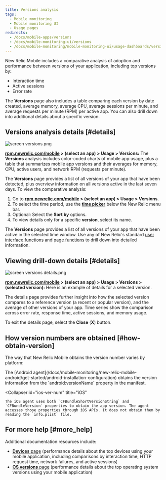 ```yaml
---
title: Versions analysis
tags:
  - Mobile monitoring
  - Mobile monitoring UI
  - Usage pages
redirects:
  - /docs/mobile-apps/versions
  - /docs/mobile-monitoring-ui/versions
  - /docs/mobile-monitoring/mobile-monitoring-ui/usage-dashboards/versions-analysis
---
```


New Relic Mobile includes a comparative analysis of adoption and performance between versions of your application, including top versions by:

* Interaction time
* Active sessions
* Error rate

The **Versions** page also includes a table comparing each version by date created, average memory, average CPU, average sessions per minute, and average requests per minute (RPM) per active app. You can also drill down into additional details about a specific version.

## Versions analysis details [#details]

![screen versions.png](./images/screen-versions_0.png "screen versions.png")

**[rpm.newrelic.com/mobile](https://rpm.newrelic.com/mobile) > (select an app) > Usage > Versions:** The **Versions** analysis includes color-coded charts of mobile app usage, plus a table that summarizes mobile app versions and their averages for memory, CPU, active users, and network RPM (requests per minute).

The **Versions** page provides a list of all versions of your app that have been detected, plus overview information on all versions active in the last seven days. To view the comparative analysis:

1. Go to **[rpm.newrelic.com/mobile](https://rpm.newrelic.com/mobile) > (select an app) > Usage > Versions**.
2. To select the time period, use the [**time picker**](/docs/site/timepicker-setting-time-periods-to-view-data) below the New Relic menu bar.
3. Optional: Select the **Sort by** options.
4. To view details only for a specific **version**, select its name.

The **Versions** page provides a list of all versions of your app that have been active in the selected time window. Use any of New Relic's standard [user interface functions](/docs/accounts-partnerships/education/getting-started-new-relic/new-relic-user-interface) and [page functions](/docs/accounts-partnerships/education/getting-started-new-relic/standard-dashboard-features) to drill down into detailed information.

## Viewing drill-down details [#details]

![screen versions details.png](./images/screen-versions-details_0.png "screen versions details.png")

**[rpm.newrelic.com/mobile](https://rpm.newrelic.com/mobile) > (select an app) > Usage > Versions > (selected version):** Here is an example of details for a selected version.

The details page provides further insight into how the selected version compares to a reference version (a recent or popular version), and the average of other versions of your app. Time series show the comparison across error rate, response time, active sessions, and memory usage.

To exit the details page, select the **Close** (**X**) button.

## How version numbers are obtained [#how-obtain-version]

The way that New Relic Mobile obtains the version number varies by platform:

<CollapserGroup>
  <Collapser
    id="android-ver-num"
    title="Android"
  >
    The [Android agent](/docs/mobile-monitoring/new-relic-mobile-android/get-started/android-installation-configuration) obtains the version information from the `android:versionName` property in the manifest.
  </Collapser>

  <Collapser
    id="ios-ver-num"
    title="iOS"
  >
    The iOS agent uses both `CFBundleShortVersionString` and `CFBundleVersion` properties to obtain the app version. The agent accesses those properties through iOS APIs. It does not obtain them by reading the `info.plist` file.
  </Collapser>
</CollapserGroup>

## For more help [#more_help]

Additional documentation resources include:

* [**Devices** page](/docs/mobile-monitoring-ui/devices-dashboard) (performance details about the top devices using your mobile application, including comparisons by interaction time, HTTP request time, network failures, and active sessions)
* [**OS versions** page](/docs/mobile-monitoring-ui/os-versions-dashboard) (performance details about the top operating system versions using your mobile application)
